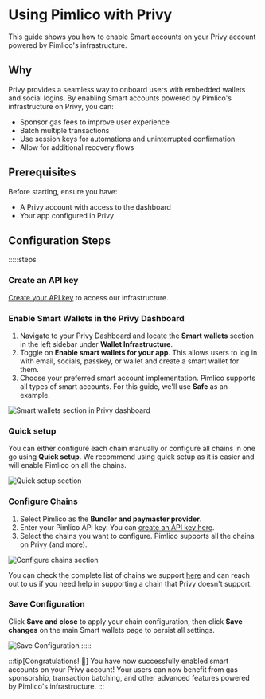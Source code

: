 # Using Pimlico with Privy

This guide shows you how to enable Smart accounts on your Privy account powered by Pimlico's infrastructure.

## Why

Privy provides a seamless way to onboard users with embedded wallets and social logins. By enabling Smart accounts powered by Pimlico's infrastructure on Privy, you can:

- Sponsor gas fees to improve user experience
- Batch multiple transactions
- Use session keys for automations and uninterrupted confirmation
- Allow for additional recovery flows

## Prerequisites

Before starting, ensure you have:

- A Privy account with access to the dashboard
- Your app configured in Privy

## Configuration Steps

:::::steps
### Create an API key

[Create your API key](/guides/create-api-key) to access our infrastructure.

### Enable Smart Wallets in the Privy Dashboard
1. Navigate to your Privy Dashboard and locate the **Smart wallets** section in the left sidebar under **Wallet Infrastructure**.
2. Toggle on **Enable smart wallets for your app**. This allows users to log in with email, socials, passkey, or wallet and create a smart wallet for them.
3. Choose your preferred smart account implementation. Pimlico supports all types of smart accounts. For this guide, we'll use **Safe** as an example.

![Smart wallets section in Privy dashboard](/privy-integration.png)

### Quick setup
You can either configure each chain manually or configure all chains in one go using **Quick setup**. We recommend using quick setup as it is easier and will enable Pimlico on all the chains.

![Quick setup section](/privy-quick-setup.png)

### Configure Chains
1. Select Pimlico as the **Bundler and paymaster provider**.
2. Enter your Pimlico API key. You can [create an API key here](/guides/create-api-key).
3. Select the chains you want to configure. Pimlico supports all the chains on Privy (and more).

![Configure chains section](/privy-chain-configuration.png)

You can check the complete list of chains we support [here](/guides/supported-chains) and can reach out to us if you need help in supporting a chain that Privy doesn't support.

### Save Configuration
Click **Save and close** to apply your chain configuration, then click **Save changes** on the main Smart wallets page to persist all settings.

![Save Configuration](/privy-save-and-close.png)
:::::

:::tip[Congratulations! 🎉]
You have now successfully enabled smart accounts on your Privy account! Your users can now benefit from gas sponsorship, transaction batching, and other advanced features powered by Pimlico's infrastructure.
:::